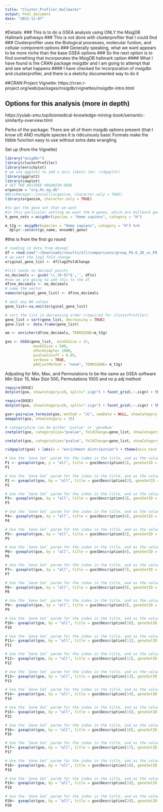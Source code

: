 ```yaml
---
title: "Cluster_Profiler_Hallmarks"
output: html_document
date: "2022-11-07"
---
```

#Details: 
### This is to do a GSEA analysis using ONLY the MsigDB Hallmark pathways 
### This is not done with clusterprofiler that I could find 
### Clusterprofiler uses the Biological processes, molecular funtion, and cellular component options 
### Generally speaking, what we want appears to be more niche than the base GSEA options 
### So the next option is to find something that incorporates the MsigDB hallmark option 
#### What I have found is the CRAN package msigdbr and I am going to attempt that and see what happens 
#### I have checked for incorporation of msigdbr and clusterprofiler, and there is a sketchy documented way to do it 

##CRAN Project Vignette: 
https://cran.r-project.org/web/packages/msigdbr/vignettes/msigdbr-intro.html

## Options for this analysis (more in depth)
https://yulab-smu.top/biomedical-knowledge-mining-book/semantic-similarity-overview.html 

Perks of the package: 
There are all of them msigdb options present (that I know of) AND multiple species
It is ridiculously basic 
Formats make the tibble function easy to use without extra data wrangling 

Set up (from the Vignette)
```r
library("msigdbr")
library(clusterProfiler)
library(enrichplot)
# we use ggplot2 to add x axis labels (ex: ridgeplot)
library(ggplot2)
library(cowplot)
# SET THE DESIRED ORGANISM HERE
organism = "org.Hs.eg.db"
#BiocManager::install(organism, character.only = TRUE)
library(organism, character.only = TRUE)
```

```r
#to get the gene set that we want
#in this particular setting we want the H genes, which are Hallmark genes 
h_gene_sets = msigdbr(species = "Homo sapiens", category = "H")
```

```r
m_t2g <- msigdbr(species = "Homo sapiens", category = "H") %>% 
  dplyr::select(gs_name, ensembl_gene)
```

#this is from the first go round
```r
# reading in data from deseq2
df = read.csv("~/Downloads/results/all/comparisons/group_P6.6_2D_vs_P0_2D_Wald.csv", header=TRUE)
# we want the log2 fold change 
original_gene_list <- df$log2FoldChange

#list needs no decimal points
no_decimals <- gsub('\\.[0-9]*$','', df$x)
#now we are going to add this to the df 
df$no_decimals <- no_decimals
# name the vector
names(original_gene_list) <- df$no_decimals

# omit any NA values
gene_list<-na.omit(original_gene_list)

# sort the list in decreasing order (required for clusterProfiler)
gene_list = sort(gene_list, decreasing = TRUE)
gene.list <- data.frame(gene_list)
```

```r
em <- enricher(df$no_decimals, TERM2GENE=m_t2g)
```

```r
gse <- GSEA(gene_list,  minGSSize = 15, 
             maxGSSize = 500, 
             nPermSimple= 1000,
             pvalueCutoff = 0.05, 
             verbose = TRUE, 
             pAdjustMethod = "none", TERM2GENE= m_t2g)
```
Adjusting for Min, Max, and Permutations to be the same as GSEA software 
Min Size: 15, Max Size 500, Permutations 1000 and no p adj method 

```r
require(DOSE)
dotplot(gse, showCategory=10, split=".sign") + facet_grid(.~.sign) + theme(axis.text.y = element_text(size = 4)) 
```

```r
require(DOSE)
dotplot(gse, showCategory=20, split=".sign") + facet_grid(.~.sign) + theme(axis.text.y = element_text(size = 4)) 
```

```r
gse<-pairwise_termsim(gse, method = "JC", semData = NULL, showCategory = 200)
emapplot(gse, showCategory = 15)  
```

```r
# categorySize can be either 'pvalue' or 'geneNum'
cnetplot(gse, categorySize="pvalue", foldChange=gene_list, showCategory = 10, node_label= "category", cex_label_category=0.5)
```

```r
cnetplot(gse, categorySize="pvalue", foldChange=gene_list, showCategory = 20,  node_label= "category", cex_label_category=0.5)
```

```r
ridgeplot(gse) + labs(x = "enrichment distribution") + theme(axis.text.y = element_text(size = 5)) 
```

```r
# Use the `Gene Set` param for the index in the title, and as the value for geneSetId
P1 <- gseaplot(gse, y = "all", title = gse$Description[1], geneSetID = 1)
P1
```

```r
# Use the `Gene Set` param for the index in the title, and as the value for geneSetId
P2 <- gseaplot(gse, by = "all", title = gse$Description[2], geneSetID = 2)
P2
```

```r
# Use the `Gene Set` param for the index in the title, and as the value for geneSetId
P3<- gseaplot(gse, by = "all", title = gse$Description[3], geneSetID = 3)
P3
```

```r
# Use the `Gene Set` param for the index in the title, and as the value for geneSetId
P4<- gseaplot(gse, by = "all", title = gse$Description[4], geneSetID = 4)
P4
```

```r
# Use the `Gene Set` param for the index in the title, and as the value for geneSetId
P5<- gseaplot(gse, by = "all", title = gse$Description[5], geneSetID = 5)
P5
```

```r
# Use the `Gene Set` param for the index in the title, and as the value for geneSetId
P6<- gseaplot(gse, by = "all", title = gse$Description[6], geneSetID = 6)
P6
```

```r
# Use the `Gene Set` param for the index in the title, and as the value for geneSetId
P7<- gseaplot(gse, by = "all", title = gse$Description[7], geneSetID = 7)
P7
```

```r
# Use the `Gene Set` param for the index in the title, and as the value for geneSetId
P8<- gseaplot(gse, by = "all", title = gse$Description[8], geneSetID = 8)
P8
```

```r
# Use the `Gene Set` param for the index in the title, and as the value for geneSetId
P9<- gseaplot(gse, by = "all", title = gse$Description[9], geneSetID = 9)
P9
```

```r
# Use the `Gene Set` param for the index in the title, and as the value for geneSetId
P10<- gseaplot(gse, by = "all", title = gse$Description[10], geneSetID = 10)
P10
```

```r
# Use the `Gene Set` param for the index in the title, and as the value for geneSetId
P11<- gseaplot(gse, by = "all", title = gse$Description[11], geneSetID = 11)
P11
```

```r
# Use the `Gene Set` param for the index in the title, and as the value for geneSetId
P12<- gseaplot(gse, by = "all", title = gse$Description[12], geneSetID = 12)
P12
```

```r
# Use the `Gene Set` param for the index in the title, and as the value for geneSetId
P13<- gseaplot(gse, by = "all", title = gse$Description[13], geneSetID = 13)
P13
```

```r
# Use the `Gene Set` param for the index in the title, and as the value for geneSetId
P14<- gseaplot(gse, by = "all", title = gse$Description[14], geneSetID = 14)
P14
```

```r
# Use the `Gene Set` param for the index in the title, and as the value for geneSetId
P15<- gseaplot(gse, by = "all", title = gse$Description[15], geneSetID = 15)
P15
```

```r
# Use the `Gene Set` param for the index in the title, and as the value for geneSetId
P16<- gseaplot(gse, by = "all", title = gse$Description[16], geneSetID = 16)
P16
```

```r
# Use the `Gene Set` param for the index in the title, and as the value for geneSetId
P17<- gseaplot(gse, by = "all", title = gse$Description[17], geneSetID = 17)
P17
```

```r
# Use the `Gene Set` param for the index in the title, and as the value for geneSetId
P18<- gseaplot(gse, by = "all", title = gse$Description[18], geneSetID = 18)
P18
```

```r
# Use the `Gene Set` param for the index in the title, and as the value for geneSetId
P19<- gseaplot(gse, by = "all", title = gse$Description[19], geneSetID = 19)
P19
```

```r
# Use the `Gene Set` param for the index in the title, and as the value for geneSetId
P20<- gseaplot(gse, by = "all", title = gse$Description[20], geneSetID = 20)
P20
```




